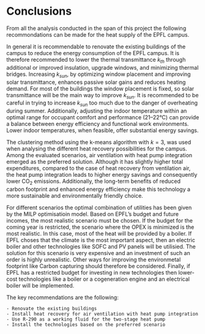 # Conclusions

From all the analysis conducted in the span of this project the following recommondations can be made for the heat supply of the EPFL campus. 

In general it is recommendable to renovate the existing buildings of the campus to reduce the energy consumption of the EPFL campus. It is therefore recommended to lower the thermal transmittance $k_{th}$ through additional or improved insulation, upgrade windows, and minimizing thermal bridges. Increasing $k_{sun}$, by optimizing window placement and improving solar transmittance, enhances passive solar gains and reduces heating demand. For most of the buildings the window placement is fixed, so solar transmittance will be the main way to improve $k_{sun}$. It is recommended to be careful in trying to increase $k_{sun}$ too much due to the danger of overheating during summer. 
Additionally, adjusting the indoor temperature within an optimal range for occupant comfort and performance (21–22°C) can provide a balance between energy efficiency and functional work environments. Lower indoor temperatures, when feasible, offer substantial energy savings.


The clustering method using the k-means algorithm with $k = 3$, was used when analysing the different heat recovery possibilities for the campus. Among the evaluated scenarios, air ventilation with heat pump integration emerged as the preferred solution. Although it has slightly higher total expenditures, compared to the case of heat recovery from ventilation air, the heat pump integration leads to higher energy savings and consequently lower $\mathrm{CO}_2$ emissions. Additionally, the long-term benefits of reduced carbon footprint and enhanced energy efficiency make this technology a more sustainable and environmentally friendly choice.

For different scenarios the optimal combination of utilities has been given by the MILP optimisatioin model. Based on EPFL's budget and future incomes, the most realistic scenario must be chosen. If the budget for the coming year is restricted, the scenario where the OPEX is minimized is the most realistic. In this case, most of the heat will be provided by a boiler. If EPFL choses that the climate is the most important aspect, then an electric boiler and other technologies like SOFC and PV panels will be utilisied. The solution for this scenario is very expensive and an investment of such an order is highly unrealistic. Other ways for improving the environmetal footprint like Carbon capturing should therefore be considered. Finally, if EPFL has a restricted budget for investing in new technologies then lower-cost technologies like a boiler or a cogeneration engine and an electrical boiler will be implemented. 

The key recommendations are the following: 

    - Renovate the existing buildings
    - Install heat recovery for air ventilation with heat pump integration
    - Use R-290 as a working fluid for the two-stage heat pump
    - Install the technologies based on the preferred scenario
